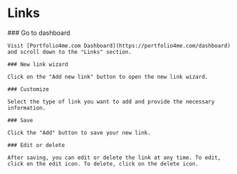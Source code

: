 
# Links

<Steps>
    ### Go to dashboard

    Visit [Portfolio4me.com Dashboard](https://portfolio4me.com/dashboard) and scroll down to the "Links" section.

    ### New link wizard

    Click on the "Add new link" button to open the new link wizard.

    ### Customize

    Select the type of link you want to add and provide the necessary information.

    ### Save

    Click the "Add" button to save your new link.

    ### Edit or delete

    After saving, you can edit or delete the link at any time. To edit, click on the edit icon. To delete, click on the delete icon.
</Steps>